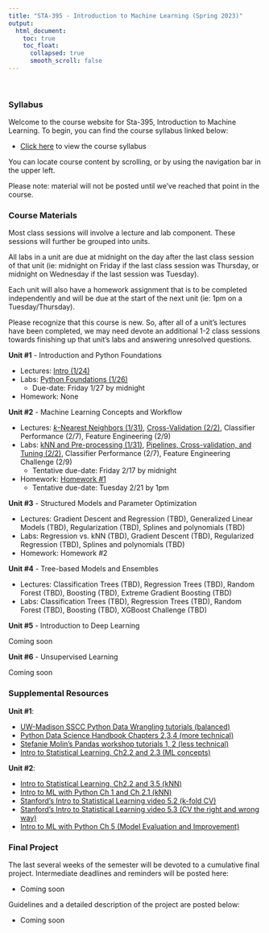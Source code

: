 ```yaml
---
title: "STA-395 - Introduction to Machine Learning (Spring 2023)"
output:
  html_document:
    toc: true
    toc_float:
      collapsed: true
      smooth_scroll: false
---
```


$~$

### Syllabus

Welcome to the course website for Sta-395, Introduction to Machine Learning. To begin, you can find the course syllabus linked below:

- [Click here](syllabus395s23.html) to view the course syllabus

You can locate course content by scrolling, or by using the navigation bar in the upper left.  

Please note: material will not be posted until we've reached that point in the course.

### Course Materials

Most class sessions will involve a lecture and lab component. These sessions will further be grouped into units.

All labs in a unit are due at midnight on the day after the last class session of that unit (ie: midnight on Friday if the last class session was Thursday, or midnight on Wednesday if the last session was Tuesday).

Each unit will also have a homework assignment that is to be completed independently and will be due at the start of the next unit (ie: 1pm on a Tuesday/Thursday).

Please recognize that this course is new. So, after all of a unit's lectures have been completed, we may need devote an additional 1-2 class sessions towards finishing up that unit's labs and answering unresolved questions.

**Unit #1** - Introduction and Python Foundations

- Lectures: [Intro (1/24)](ml23/intro.pdf)
- Labs: [Python Foundations (1/26)](ml23/Lab1.html)
    - Due-date: Friday 1/27 by midnight
- Homework: None

**Unit #2** - Machine Learning Concepts and Workflow

- Lectures: [$k$-Nearest Neighbors (1/31)](ml23/mod.pdf), [Cross-Validation (2/2)](ml23/cv.pdf), Classifier Performance (2/7), Feature Engineering (2/9)
- Labs: [kNN and Pre-processing (1/31)](ml23/lab2a.html), [Pipelines, Cross-validation, and Tuning (2/2)](ml23/lab2b.html), Classifier Performance (2/7), Feature Engineering Challenge (2/9)
    - Tentative due-date: Friday 2/17 by midnight
- Homework: [Homework #1](ml23/hw1.html)
    - Tentative due-date: Tuesday 2/21 by 1pm
    
**Unit #3** - Structured Models and Parameter Optimization

- Lectures: Gradient Descent and Regression (TBD), Generalized Linear Models (TBD), Regularization (TBD), Splines and polynomials (TBD)
- Labs: Regression vs. kNN (TBD), Gradient Descent (TBD), Regularized Regression (TBD), Splines and polynomials (TBD)
- Homework: Homework #2

**Unit #4** - Tree-based Models and Ensembles

- Lectures: Classification Trees (TBD), Regression Trees (TBD), Random Forest (TBD),
Boosting (TBD), Extreme Gradient Boosting (TBD)
- Labs: Classification Trees (TBD), Regression Trees (TBD), Random Forest (TBD), Boosting (TBD), XGBoost Challenge (TBD)

**Unit #5** - Introduction to Deep Learning

Coming soon

**Unit #6** - Unsupervised Learning

Coming soon

### Supplemental Resources

**Unit #1**:

- [UW-Madison SSCC Python Data Wrangling tutorials (balanced)](https://sscc.wisc.edu/sscc/pubs/dwp/Python_Fundamentals.html)
- [Python Data Science Handbook Chapters 2,3,4 (more technical)](https://jakevdp.github.io/PythonDataScienceHandbook/)
- [Stefanie Molin's Pandas workshop tutorials 1, 2 (less technical)](https://github.com/stefmolin/pandas-workshop)
- [Intro to Statistical Learning, Ch2.2 and 2.3 (ML concepts)](https://hastie.su.domains/ISLR2/ISLRv2_website.pdf)

**Unit #2**:

- [Intro to Statistical Learning, Ch2.2 and 3.5 (kNN)](https://hastie.su.domains/ISLR2/ISLRv2_website.pdf)
- [Intro to ML with Python Ch 1 and Ch 2.1 (kNN)](https://github.com/amueller/introduction_to_ml_with_python)
- [Stanford's Intro to Statistical Learning video 5.2 (k-fold CV)](https://www.youtube.com/watch?v=AMfvd_hLssE&list=PLoROMvodv4rOzrYsAxzQyHb8n_RWNuS1e&index=28)
- [Stanford's Intro to Statistical Learning video 5.3 (CV the right and wrong way)](hhttps://www.youtube.com/watch?v=jgoa28FR__Y&list=PLoROMvodv4rOzrYsAxzQyHb8n_RWNuS1e&index=29)
- [Intro to ML with Python Ch 5 (Model Evaluation and Improvement)](https://github.com/amueller/introduction_to_ml_with_python)

### Final Project 

The last several weeks of the semester will be devoted to a cumulative final project.  Intermediate deadlines and reminders will be posted here:

- Coming soon

Guidelines and a detailed description of the project are posted below:

- Coming soon
